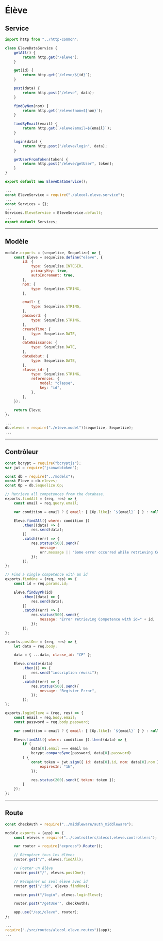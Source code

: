 # Élève

## Service

```js title="./src/services/alecol.eleve.service.js"
import http from "../http-common";

class EleveDataService {
    getAll() {
        return http.get("/eleve");
    }

    get(id) {
        return http.get(`/eleve/${id}`);
    }

    post(data) {
        return http.post("/eleve", data);
    }

    findByNom(nom) {
        return http.get(`/eleve?nom=${nom}`);
    }

    findByEmail(email) {
        return http.get(`/eleve?email=${email}`);
    }

    login(data) {
        return http.post("/eleve/login", data);
    }

    getUserFromToken(token) {
        return http.post("/eleve/getUser", token);
    }
}

export default new EleveDataService();
```

```js title="./src/services/index.js"
...
const EleveService = require("./alecol.eleve.service");
...
const Services = {};
...
Services.EleveService = EleveService.default;
...
export default Services;
```

-----

## Modèle

```js title="./src/models/eleve.model.js"
module.exports = (sequelize, Sequelize) => {
    const Eleve = sequelize.define("eleve", {
        id: {
            type: Sequelize.INTEGER,
            primaryKey: true,
            autoIncrement: true,
        },
        nom: {
            type: Sequelize.STRING,
        },

        email: {
            type: Sequelize.STRING,
        },
        password: {
            type: Sequelize.STRING,
        },
        createTime: {
            type: Sequelize.DATE,
        },
        dateNaissance: {
            type: Sequelize.DATE,
        },
        dateDebut: {
            type: Sequelize.DATE,
        },
        classe_id: {
            type: Sequelize.STRING,
            references: {
                model: "classe",
                key: "id",
            },
        },
    });

    return Eleve;
};
```

```js title="./src/models/index.js"
...
db.eleves = require("./eleve.model")(sequelize, Sequelize);
...
```

-----

## Contrôleur

```js title="./src/controllers/alecol.eleve.controllers.js"
const bcrypt = require("bcryptjs");
var jwt = require("jsonwebtoken");

const db = require("../models");
const Eleve = db.eleves;
const Op = db.Sequelize.Op;

// Retrieve all competences from the database.
exports.findAll = (req, res) => {
    const email = req.query.email;

    var condition = email ? { email: { [Op.like]: `${email}` } } : null;

    Eleve.findAll({ where: condition })
        .then((data) => {
            res.send(data);
        })
        .catch((err) => {
            res.status(500).send({
                message:
                err.message || "Some error occurred while retrieving Competences.",
            });
        });
};

// Find a single competence with an id
exports.findOne = (req, res) => {
    const id = req.params.id;

    Eleve.findByPk(id)
        .then((data) => {
            res.send(data);
        })
        .catch((err) => {
            res.status(500).send({
                message: "Error retrieving Competence with id=" + id,
            });
        });
};

exports.postOne = (req, res) => {
    let data = req.body;

    data = { ...data, classe_id: "CP" };

    Eleve.create(data)
        .then(() => {
            res.send("inscription réussi");
        })
        .catch((err) => {
            res.status(500).send({
                message: "Register Error",
            });
        });
};

exports.loginEleve = (req, res) => {
    const email = req.body.email;
    const password = req.body.password;

    var condition = email ? { email: { [Op.like]: `${email}` } } : null;

    Eleve.findAll({ where: condition }).then((data) => {
        if (
            data[0].email === email &&
            bcrypt.compareSync(password, data[0].password)
        ) {
            const token = jwt.sign({ id: data[0].id, nom: data[0].nom }, "MA_CLE", {
                expiresIn: "1h",
            });

            res.status(200).send({ token: token });
        }
    });
};
```

-----

## Route

```js title="./src/routes/alecol.eleve.routes.js"
const checkAuth = require("../middleware/auth_middleware");

module.exports = (app) => {
    const eleves = require("../controllers/alecol.eleve.controllers");

    var router = require("express").Router();

    // Récupérer tous les élèves
    router.get("/", eleves.findAll);

    // Poster un élève
    router.post("/", eleves.postOne);

    // Récupérer un seul élève avec id
    router.get("/:id", eleves.findOne);

    router.post("/login", eleves.loginEleve);

    router.post("/getUser", checkAuth);

    app.use("/api/eleve", router);
};
```

```js title="server.js"
...
require("./src/routes/alecol.eleve.routes")(app);
...
```